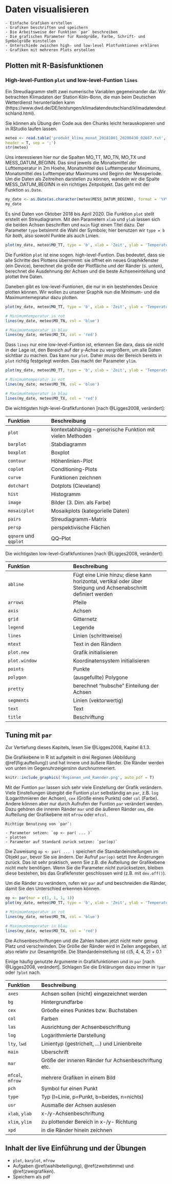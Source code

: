 # Daten visualisieren {#visualisieren}

```block
- Einfache Grafiken erstellen
- Grafiken beschriften und speichern
- Die Arbeitsweise der Funktion `par` beschreiben
- Die grafischen Parameter für Randgröße, Farbe, Schrift- und Symbolgröße einstellen
- Unterschiede zwischen high- und low-level Plotfunktionen erklären
- Grafiken mit mehreren Plots erstellen
```

## Plotten mit R-Basisfunktionen

### High-level-Funtion `plot` und low-level-Funtion `lines`

Ein Streudiagramm stellt zwei numerische Variablen gegeneinander dar. Wir betrachten Klimadaten der Station Köln-Bonn, die man beim Deutschen Wetterdienst herunterladen kann (https://www.dwd.de/DE/leistungen/klimadatendeutschland/klimadatendeutschland.html).

Sie können als Übung den Code aus den Chunks leicht herauskopieren und in RStudio laufen lassen.

```r
meteo <- read.table('produkt_klima_monat_20181001_20200430_02667.txt',
header = T, sep = ';')
str(meteo)
```


Uns interessieren hier nur die Spalten MO_TT, MO_TN, MO_TX und MESS_DATUM_BEGINN. Das sind jeweils die Monatsmittel der Lufttemperatur in 2m Hoehe, Monatsmittel des Lufttemperatur Minimums, Monatsmittel des Lufttemperatur Maximums und Beginn der Messperiode. Um die Daten als Zeitreihen darstellen zu können, wandeln wir die Spalte MESS_DATUM_BEGINN in ein richtiges Zeitpobjekt. Das geht mit der Funktion `as.Date`.


```r
my_date <- as.Date(as.character(meteo$MESS_DATUM_BEGINN), format = '%Y%m%d')
my_date
```

Es sind Daten von Oktober 2018 bis April 2020. Die Funktion `plot` stellt erstellt ein Streudiagramm. Mit den Parametern `xlab` und `ylab` lassen sich die beiden Achsen beschriften und `main` fügt einen Titel dazu. Der Parameter `type` betsimmt die Wahl der Symbole; hier benutzen wir `type = b` für *both*, also sowohl Punkte als auch Linien.

```r
plot(my_date, meteo$MO_TT, type = 'b', xlab = 'Zeit', ylab = 'Temperatur [°C]', main = 'Klimadaten der DWD-Station Köln-Bonn')
```


Die Funktion `plot` ist eine sogen. high-level-Funtion. Das bedeutet, dass sie alle Schritte des Plottens übernimmt: sie öffnet ein neues Graphikfenster (ein Device), berechnet die größe der Plotfläche und der Ränder (s. unten), berechnet die Ausdehnung der Achsen und die beste Achseneinteilung und plottet Ihre Daten.

Daneben gibt es low-level-Funtionen, die nur in ein bestehendes Device plotten können. Wir wollen zu unserer Graphik nun die Minimum- und die Maximumtemepratur dazu plotten.

```r
plot(my_date, meteo$MO_TT, type = 'b', xlab = 'Zeit', ylab = 'Temperatur [°C]', main = 'Klimadaten der DWD-Station Köln-Bonn')

# Minimumtemperatur in rot
lines(my_date, meteo$MO_TN, col = 'blue')

# Maximumtemperatur in blau
lines(my_date, meteo$MO_TX, col = 'red')
```

Dass `lines` nur eine low-level-Funtion ist, erkennen Sie dara, dass sie nicht in der Lage ist, den Bereich auf der y-Achse zu vergrößern, um alle Daten sichtbar zu machen. Das kann nur `plot`. Daher muss der Bereich bereits in `plot` richtig festgelegt werden. Das macht der Parameter `ylim`.

```r
plot(my_date, meteo$MO_TT, type = 'b', xlab = 'Zeit', ylab = 'Temperatur [°C]', main = 'Klimadaten der DWD-Station Köln-Bonn', ylim = c(0, 30))

# Minimumtemperatur in rot
lines(my_date, meteo$MO_TN, col = 'blue')

# Maximumtemperatur in blau
lines(my_date, meteo$MO_TX, col = 'red')
```

Die wichtigsten high-level-Grafikfuntionen [nach @Ligges2008, verändert]:

Funktion | Beschreibung |
:-------- | :------------ |
`plot` | kontextabhängig – generische Funktion mit vielen Methoden |
`barplot` | Stabdiagramm |
`boxplot` | Boxplot |
`contour` | Höhenlinien-Plot |
`coplot` | Conditioning-Plots |
`curve` | Funktionen zeichnen |
`dotchart` | Dotplots (Cleveland) |
`hist` | Histogramm |
`image` |Bilder (3. Dim. als Farbe) |
`mosaicplot`| Mosaikplots (kategorielle Daten) |
`pairs` |Streudiagramm-Matrix |
`persp` |perspektivische Flächen |
`qqnorm` und `qqplot` | QQ–Plot |


Die wichtigsten low-level-Grafikfuntionen [nach @Ligges2008, verändert]:

Funktion | Beschreibung |
:-------- | :------------ |
`abline` | Fügt eine Linie hinzu; diese kann horizontal, vertikal oder über Steigung und Achsenabschnitt definiert werden |
`arrows` | Pfeile| 
`axis` | Achsen|
`grid` |Gitternetz|
`legend` |Legende|
`lines` |Linien (schrittweise)|
`mtext` |Text in den Rändern|
`plot.new` |Grafik initialisieren|
`plot.window` |Koordinatensystem initialisieren|
`points` | Punkte|
`polygon` |(ausgefullte) Polygone|
`pretty` |berechnet "hubsche" Einteilung der Achsen|
`segments` |Linien (vektorwertig)|
`text` |Text|
`title` |Beschriftung|

## Tuning mit `par`

Zur Vertiefung dieses Kapitels, lesen Sie @Ligges2008, Kapitel 8.1.3.

Die Grafikebene in R ist aufgeteilt in drei Regionen (Abbildung \@ref(fig:aufteilung)) und hat innere und äußere Ränder. Die Ränder werden von unten im Gegenuhrzeigersinn durchnummeriert.

```r
knitr::include_graphics('Regionen_und_Raender.png', auto_pdf = T)
```

Mit der Funtion `par` lassen sich sehr viele Einstellung der Grafik verändern. Viele Einstellungen übergibt die Funtion `plot` selbständig an `par`, z.B. `log` (Logarithmieren der Achsen), `cex` (Größe eines Punkts) oder `col` (Farbe). Andere können aber nur durch Aufrufen der Funtion `par` verändert werden. Dazu gehören die inneren Ränder `mar` und die äußeren Ränder `oma`, die Aufteilung der Grafikebene mit `mfrow` oder `mfcol`.


```block
Richtige Benutzung von `par`:

- Parameter setzen: `op <- par( ... )`
- plotten
- Parameter auf Standard zurück setzen: `par(op)`
```

Die Zuweisung `op <- par( ... )` speichert die Standardeinstellungen im Objekt `par`, bevor Sie sie ändern. Der Aufruf `par(op)` setzt Ihre Änderungen zurück. Das ist sehr praktisch, wenn Sie z.B. die Aufteilung der Grafikebene nicht mehr benötigen. Wenn Sie die Parameter nicht zurücksetzen, bleiben diese bestehen, bis das Grafikfenster geschlossen wird (z.B. mit `dev.off()`).

Um die Ränder zu verändern, rufen wir `par` auf und beschneiden die Ränder, damit Sie den Unterschied erkennen können.

```r
op <- par(mar = c(1, 1, 1, 1))
plot(my_date, meteo$MO_TT, type = 'b', xlab = 'Zeit', ylab = 'Temperatur [°C]', main = 'Klimadaten der DWD-Station Köln-Bonn', ylim = c(0, 30))

# Minimumtemperatur in rot
lines(my_date, meteo$MO_TN, col = 'blue')

# Maximumtemperatur in blau
lines(my_date, meteo$MO_TX, col = 'red')
```

Die Achsenbeschriftungen und die Zahlen haben jetzt nicht mehr genug Platz und verschwinden. Die Größe der Ränder wird in Zeilen angegeben, ist also relativ zur Gesamtgröße. Die Standardeinstellung ist c(5, 4, 4, 2) + 0.1

Einige häufig genutzte Argumente in Grafikfunktionen und in `par` [nach @Ligges2008, verändert]. Schlagen Sie die Erklärungen dazu immer in `?par` oder `?plot` nach.

Funktion | Beschreibung|
:-------- | :------------ |
`axes` | Achsen sollen (nicht) eingezeichnet werden|
`bg` |Hintergrundfarbe|
`cex` |Gröoße eines Punktes bzw. Buchstaben|
`col` |Farben|
`las` |Ausrichtung der Achsenbeschriftung|
`log` |Logarithmierte Darstellung|
`lty`, `lwd` |Linientyp (gestrichelt, ...) und Linienbreite|
`main` |Uberschrift |
`mar` |Größe der inneren Ränder fur Achsenbeschriftung etc.|
`mfcol`, `mfrow` |mehrere Grafiken in einem Bild|
`pch` |Symbol fur einen Punkt|
`type` |Typ (l=Linie, p=Punkt, b=beides, n=nichts)|
`usr` |Ausmaße der Achsen auslesen|
`xlab`, `ylab` |x-/y-Achsenbeschriftung|
`xlim`, `ylim` |zu plottender Bereich in x-/y- Richtung|
`xpd` |in die Ränder hinein zeichnen|

## Inhalt der live Einführung und der Übungen
- `plot`, `barplot`, `mfrow`
- Aufgaben \@ref(wahlbeteiligung), \@ref(zweitstimme) und \@ref(zweigrafiken).
- Speichern als pdf
